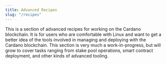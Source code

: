 ```yaml
---
title: Advanced Recipes
slug: "/recipes"
---
```


This is a section of advanced recipes for working on the Cardano blockchain. It is for users who are comfortable with Linux and want to get a better idea of the tools involved in managing and deploying with the Cardano blockchain. This section is very much a work-in-progress, but will grow to cover tasks ranging from stake pool operations, smart contract deployment, and other kinds of advanced tooling.

